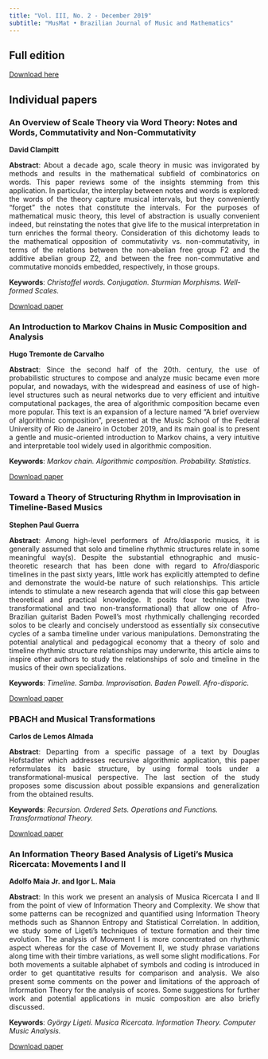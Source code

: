 ```yaml
---
title: "Vol. III, No. 2 - December 2019"
subtitle: "MusMat • Brazilian Journal of Music and Mathematics"
---
```


## Full edition
[Download here](../wp-content/uploads/2020/01/MusMat-Journal-VolIII-No.2.pdf)

## Individual papers
### An Overview of Scale Theory via Word Theory: Notes and Words, Commutativity and Non-Commutativity
**David Clampitt**
<p style="text-align: justify;"><strong>Abstract</strong>: About a decade ago, scale theory in music was invigorated by methods and results in the mathematical subfield of combinatorics on words. This paper reviews some of the insights stemming from this application. In particular, the interplay between notes and words is explored: the words of the theory capture musical intervals, but they conveniently “forget” the notes that constitute the intervals. For the purposes of mathematical music theory, this level of abstraction is usually convenient indeed, but reinstating the notes that give life to the musical interpretation in turn enriches the formal theory. Consideration of this dichotomy leads to the mathematical opposition of commutativity vs. non-commutativity, in terms of the relations between the non-abelian free group F2 and the additive abelian group Z2, and between the free non-commutative and commutative monoids embedded, respectively, in those groups.</p>
<p style="text-align: left;"><strong>Keywords</strong>: <em> Christoffel words. Conjugation. Sturmian Morphisms. Well-formed Scales. </em></p>
[Download paper](../wp-content/uploads/2019/12/05-Clampitt.pdfNK)

### An Introduction to Markov Chains in Music Composition and Analysis
**Hugo Tremonte de Carvalho**
<p style="text-align: justify;"><strong>Abstract</strong>: Since the second half of the 20th. century, the use of probabilistic structures to compose and analyze music became even more popular, and nowadays, with the widespread and easiness of use of high-level structures such as neural networks due to very efficient and intuitive computational packages, the area of algorithmic composition became even more popular. This text is an expansion of a lecture named “A brief overview of algorithmic composition”, presented at the Music School of the Federal University of Rio de Janeiro in October 2019, and its main goal is to present a gentle and music-oriented introduction to Markov chains, a very intuitive and interpretable tool widely used in algorithmic composition.</p>
<p style="text-align: left;"><strong>Keywords</strong>: <em> Markov chain. Algorithmic composition. Probability. Statistics. </em></p>
[Download paper](../wp-content/uploads/2019/12/06-Carvalho.pdf)

### Toward a Theory of Structuring Rhythm in Improvisation in Timeline-Based Musics
**Stephen Paul Guerra**
<p style="text-align: justify;"><strong>Abstract</strong>: Among high-level performers of Afro/diasporic musics, it is generally assumed that solo and timeline rhythmic structures relate in some meaningful way(s). Despite the substantial ethnographic and music-theoretic research that has been done with regard to Afro/diasporic timelines in the past sixty years, little work has explicitly attempted to define and demonstrate the would-be nature of such relationships. This article intends to stimulate a new research agenda that will close this gap between theoretical and practical knowledge. It posits four techniques (two transformational and two non-transformational) that allow one of Afro-Brazilian guitarist Baden Powell’s most rhythmically challenging recorded solos to be clearly and concisely understood as essentially six consecutive cycles of a samba timeline under various manipulations. Demonstrating the potential analytical and pedagogical economy that a theory of solo and timeline rhythmic structure relationships may underwrite, this article aims to inspire other authors to study the relationships of solo and timeline in the musics of their own specializations.</p>
<p style="text-align: left;"><strong>Keywords</strong>: <em> Timeline. Samba. Improvisation. Baden Powell. Afro-disporic. </em></p>
[Download paper](../wp-content/uploads/2019/12/07-Guerra.pdf)

### PBACH and Musical Transformations
**Carlos de Lemos Almada**
<p style="text-align: justify;"><strong>Abstract</strong>: Departing from a specific passage of a text by Douglas Hofstadter which addresses recursive algorithmic application, this paper reformulates its basic structure, by using formal tools under a transformational-musical perspective. The last section of the study proposes some discussion about possible expansions and generalization from the obtained results.</p>
<p style="text-align: left;"><strong>Keywords</strong>: <em> Recursion. Ordered Sets. Operations and Functions. Transformational Theory. </em></p>
[Download paper](../wp-content/uploads/2019/12/08-Almada.pdf)

### An Information Theory Based Analysis of Ligeti’s Musica Ricercata: Movements I and II
**Adolfo Maia Jr. and Igor L. Maia**
<p style="text-align: justify;"><strong>Abstract</strong>: In this work we present an analysis of Musica Ricercata I and II from the point of view of
Information Theory and Complexity. We show that some patterns can be recognized and quantified using Information Theory methods such as Shannon Entropy and Statistical Correlation. In addition, we study some of Ligeti’s techniques of texture formation and their time evolution. The analysis of Movement I is more concentrated on rhythmic aspect whereas for the case of Movement II, we study phrase variations along time with their timbre variations, as well some slight modifications. For both movements a suitable alphabet of symbols and coding is introduced in order to get quantitative results for comparison and analysis. We also present some comments on the power and limitations of the approach of Information Theory for the analysis of scores. Some suggestions for further work and potential applications in music composition are also briefly discussed.</p>
<p style="text-align: left;"><strong>Keywords</strong>: <em> György Ligeti. Musica Ricercata. Information Theory. Computer Music Analysis. </em></p>
[Download paper](../wp-content/uploads/2020/01/09-MaiaJrMaia.pdf)